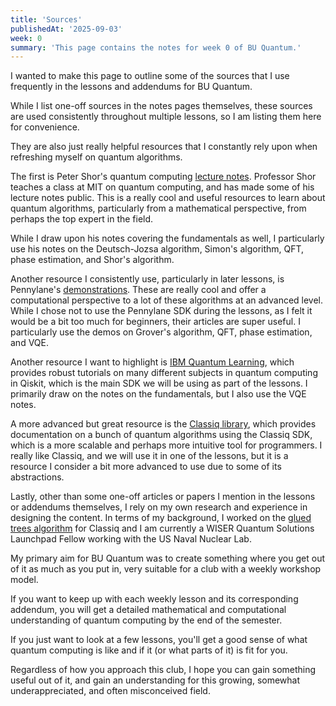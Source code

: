 ```yaml
---
title: 'Sources'
publishedAt: '2025-09-03'
week: 0
summary: 'This page contains the notes for week 0 of BU Quantum.'
---
```

I wanted to make this page to outline some of the sources that I use frequently in the lessons and addendums for BU Quantum. 

While I list one-off sources in the notes pages themselves, these sources are used consistently throughout multiple lessons, so I am listing them here for convenience. 

They are also just really helpful resources that I constantly rely upon when refreshing myself on quantum algorithms.

The first is Peter Shor's quantum computing [lecture notes](https://math.mit.edu/~shor/435-LN/). Professor Shor teaches a class at MIT on quantum computing, and has made some of his lecture notes public. This is a really cool and useful resources to learn about quantum algorithms, particularly from a mathematical perspective, from perhaps the top expert in the field. 

While I draw upon his notes covering the fundamentals as well, I particularly use his notes on the Deutsch-Jozsa algorithm, Simon's algorithm, QFT, phase estimation, and Shor's algorithm.

Another resource I consistently use, particularly in later lessons, is Pennylane's [demonstrations](https://pennylane.ai/qml/demonstrations). These are really cool and offer a computational perspective to a lot of these algorithms at an advanced level. While I chose not to use the Pennylane SDK during the lessons, as I felt it would be a bit too much for beginners, their articles are super useful. I particularly use the demos on Grover's algorithm, QFT, phase estimation, and VQE.

Another resource I want to highlight is [IBM Quantum Learning](https://quantum.cloud.ibm.com/learning/en), which provides robust tutorials on many different subjects in quantum computing in Qiskit, which is the main SDK we will be using as part of the lessons. I primarily draw on the notes on the fundamentals, but I also use the VQE notes.

A more advanced but great resource is the [Classiq library](https://github.com/Classiq/classiq-library), which provides documentation on a bunch of quantum algorithms using the Classiq SDK, which is a more scalable and perhaps more intuitive tool for programmers. I really like Classiq, and we will use it in one of the lessons, but it is a resource I consider a bit more advanced to use due to some of its abstractions.

Lastly, other than some one-off articles or papers I mention in the lessons or addendums themselves, I rely on my own research and experience in designing the content. In terms of my background, I worked on the [glued trees algorithm](https://github.com/adam-godel/glued-trees) for Classiq and I am currently a WISER Quantum Solutions Launchpad Fellow working with the US Naval Nuclear Lab.

My primary aim for BU Quantum was to create something where you get out of it as much as you put in, very suitable for a club with a weekly workshop model. 

If you want to keep up with each weekly lesson and its corresponding addendum, you will get a detailed mathematical and computational understanding of quantum computing by the end of the semester. 

If you just want to look at a few lessons, you'll get a good sense of what quantum computing is like and if it (or what parts of it) is fit for you.

Regardless of how you approach this club, I hope you can gain something useful out of it, and gain an understanding for this growing, somewhat underappreciated, and often misconceived field.